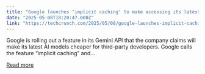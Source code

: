 ```yaml
---
title: "Google launches ‘implicit caching’ to make accessing its latest AI models cheaper"
date: "2025-05-08T18:20:47.000Z"
link: "https://techcrunch.com/2025/05/08/google-launches-implicit-caching-to-make-accessing-its-latest-ai-models-cheaper/"
---
```


Google is rolling out a feature in its Gemini API that the company claims will make its latest AI models cheaper for third-party developers. Google calls the feature &#8220;implicit caching&#8221; and...

[Read more](https://techcrunch.com/2025/05/08/google-launches-implicit-caching-to-make-accessing-its-latest-ai-models-cheaper/)
